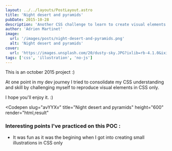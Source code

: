 ```yaml
---
layout: ../../layouts/PostLayout.astro
title: 'Night desert and pyramids'
pubDate: 2015-10-28
description: 'Another CSS challenge to learn to create visual elements and animate them with CSS'
author: 'Adrien Martinet'
image:
  url: '/images/posts/night-desert-and-pyramids.png'
  alt: 'Night desert and pyramids'
cover:
  url: 'https://images.unsplash.com/20/dusty-sky.JPG?ixlib=rb-4.1.0&ixid=M3wxMjA3fDB8MHxwaG90by1wYWdlfHx8fGVufDB8fHx8fA%3D%3Dauto=format&fit=crop&w=1600&h=500&dpr=1'
tags: ['css', 'illustration', 'no-js']
---
```



This is an october 2015 project :)

At one point in my dev journey I tried to consolidate my CSS understanding and skill by challenging myself to reproduce visual elements in CSS only.

I hope you'll enjoy it. :)

<Codepen
  slug="avYYXv"
  title="Night desert and pyramids"
  height="600"
  render="html,result"
></Codepen>

### Interesting points I've practiced on this POC :

- It was fun as it was the begining when I got into creating small illustrations in CSS only
